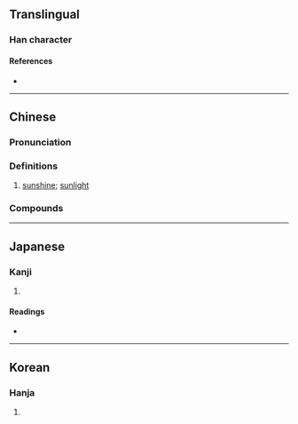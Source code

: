 {{character info/new}}
==Translingual==

===Han character===
{{Han char|rn=72|rad=日|as=05|sn=9|four=60032|canj=AYVI|ids=⿰日玄}}

====References====
* {{Han ref|kx=0493.020|dkj=13839|dj=0856.020|hdz=21503.100|uh=6621|ud=26145|bh=CEEC|bd=52972}}

----

==Chinese==
{{zh-forms}}

===Pronunciation===
{{zh-pron
|m=xuàn
|c=jyun6
|mc=
|oc=
|ma=
|cat=n
}}

===Definitions===
{{zh-hanzi}}

# {{lb|zh|literary}} [[sunshine]]; [[sunlight]]

===Compounds===
{{zh-der|昡俗|昡曜}}

----

==Japanese==

===Kanji===
{{ja-kanji|grade=|rs=日05}}

# {{defn|lang=ja|sort=日05}}

====Readings====
* {{ja-readings|on=[[けん]] (ken), [[げん]] (gen)|kun=}}

----

==Korean==

===Hanja===
{{ko-hanja|hangeul=현|eumhun=|rv=hyeon|mr=hyŏn|y=hyen}}

# {{defn|lang=ko|sort=日05}}